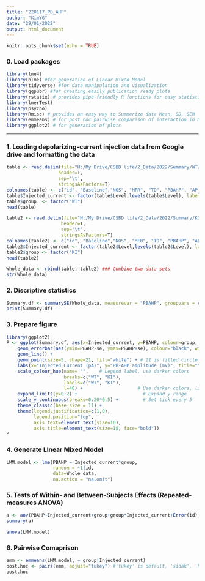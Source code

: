 ```yaml
---
title: "220117_PB_AHP"
author: "KimYG"
date: "29/01/2022"
output: html_document
---
```


```r
knitr::opts_chunk$set(echo = TRUE)
```

### 0. Load packages
```r
library(lme4)
library(nlme) #for generation of Linear Mixed Model
library(tidyverse) #for data manipulation and visualization
library(ggpubr) #for creating easily publication ready plots
library(rstatix) # provides pipe-friendly R functions for easy statistical analyses
library(lmerTest)
library(psycho)
library(Rmisc) # provides an easy way to Summerize data Mean, SD, SEM
library(emmeans) # for post hoc pairwise comparison of interaction in Mixed Effects Model
library(ggplot2) # for generation of plots
```
---------
### 1. Loading depolarizing-current injection data from Google drive and formatting the data
```r
table <- read.delim(file="H:/My Drive/CSBD life/2_Data/2022/Summary/WT/Depol.txt",
                   header=T,
                   sep='\t',
                   stringsAsFactors=T)
colnames(table) <- c("id", "Baseline","NOS", "MFR", "TD", "PBAHP", "AP_Onset", "Level")
table$Injected_current <- factor(table$Level,levels(table$Level), label= c(1:12)*50)
table$group  <- factor("WT")
head(table)
```


```r
table2 <- read.delim(file="H:/My Drive/CSBD life/2_Data/2022/Summary/KI/Depol.txt", 
                    header=T,
                    sep='\t',
                    stringsAsFactors=T)
colnames(table2) <- c("id", "Baseline","NOS", "MFR", "TD", "PBAHP", "AP_Onset", "Level" )
table2$Injected_current <- factor(table2$Level,levels(table2$Level), label= c(1:12)*50)
table2$group <- factor("KI")
head(table2)
```

```r
Whole_data <- rbind(table, table2) ### Combine two data-sets
str(Whole_data)
```

### 2. Discriptive statistics
```r
Summary.df <- summarySE(Whole_data, measurevar = "PBAHP", groupvars = c("Injected_current", "group"), na.rm = T) #Summerize data Mean, SD, SEM 
print(Summary.df)
```
### 3. Prepare figure
```r
library(ggplot2)
P <- ggplot(Summary.df, aes(x=Injected_current, y=PBAHP, colour=group, group=group)) + 
    geom_errorbar(aes(ymin=PBAHP-se, ymax=PBAHP+se), colour="black", width=.2) +
    geom_line() +
    geom_point(size=5, shape=21, fill="white") + # 21 is filled circle
    labs(x="Injected Current (pA)", y="PB-AHP amplitude (mV)", title="") + #Add axis titles
    scale_colour_hue(name= "",    # Legend label, use darker colors
                     breaks=c("WT", "KI"),
                     labels=c("WT", "KI"),
                     l=40) +                    # Use darker colors, lightness=40
    expand_limits(y=0:2) +                        # Expand y range
    scale_y_continuous(breaks=0:20*0.5) +         # Set tick every 5
    theme_classic(base_size = 11) +
    theme(legend.justification=c(1,0),
          legend.position="top",
          axis.text=element_text(size=10),
          axis.title=element_text(size=18, face="bold"))               # Position legend in up right
P
```

### 4. Generate LInear Mixed Model
```r
LMM.model <- lme(PBAHP ~ Injected_current*group, 
                 random = ~1|id, 
                 data=Whole_data, 
                 na.action = "na.omit")
```
### 5. Tests of Within- and Between-Subjects Effects (Repeated-measures ANOVA) 
```r
a <- aov(PBAHP~Injected_current+group+group*Injected_current+Error(id), data=Whole_data)
summary(a)
```
```r
anova(LMM.model)
```
### 6. Pairwise Comaprison 
```r
emm <- emmeans(LMM.model, ~ group|Injected_current)
post.hoc <- pairs(emm, adjust="tukey") #'tukey' is default, 'sidak', 'holm'
post.hoc
```